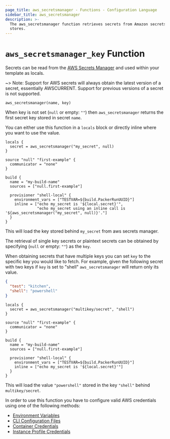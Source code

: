 ```yaml
---
page_title: aws_secretsmanager - Functions - Configuration Language
sidebar_title: aws_secretsmanager
description: >-
  The aws_secretsmanager function retrieves secrets from Amazon secretsmanager
  stores.
---
```


# `aws_secretsmanager_key` Function

Secrets can be read from the [AWS Secrets
Manager](https://aws.amazon.com/secrets-manager/) and used within your template
as locals.

~> Note: Support for AWS secrets will always obtain the latest version of a secret, essentially
AWSCURRENT. Support for previous versions of a secret is not supported.

```hcl
aws_secretsmanager(name, key)
```

When key is not set (`null` or empty: `""`) then `aws_secretsmanager` returns
the first secret key stored in secret `name`.

You can either use this function in a `locals` block or directly inline where
you want to use the value.

```hcl
locals {
  secret = aws_secretsmanager("my_secret", null)
}

source "null" "first-example" {
  communicator = "none"
}

build {
  name = "my-build-name"
  sources = ["null.first-example"]

  provisioner "shell-local" {
    environment_vars = ["TESTVAR=${build.PackerRunUUID}"]
    inline = ["echo my_secret is '${local.secret}'",
              "echo my_secret using an inline call is '${aws_secretsmanager("my_secret", null)}'."]
  }
}
```

This will load the key stored behind `my_secret` from aws secrets manager.

The retrieval of single key secrets or plaintext secrets can be obtained by specifying (`null` or empty: `""`) as the `key`.

When obtaining secrets that have multiple keys you can set `key` to the specific key you would like
to fetch. For example, given the following secret with two keys if `key` is set to "shell" `aws_secretsmanager` will
return only its value.

```json
{
  "test": "kitchen",
  "shell": "powershell"
}
```

```hcl
locals {
  secret = aws_secretsmanager("multikey/secret", "shell")
}

source "null" "first-example" {
  communicator = "none"
}

build {
  name = "my-build-name"
  sources = ["null.first-example"]

  provisioner "shell-local" {
    environment_vars = ["TESTVAR=${build.PackerRunUUID}"]
    inline = ["echo my_secret is '${local.secret}'"]
  }
}
```

This will load the value `"powershell"` stored in the key `"shell"` behind `multikey/secret`.

In order to use this function you have to configure valid AWS credentials using
one of the following methods:

- [Environment Variables](https://docs.aws.amazon.com/cli/latest/userguide/cli-configure-envvars.html)
- [CLI Configuration Files](https://docs.aws.amazon.com/cli/latest/userguide/cli-configure-files.html)
- [Container Credentials](https://docs.aws.amazon.com/AmazonECS/latest/developerguide/task-iam-roles.html)
- [Instance Profile Credentials](https://docs.aws.amazon.com/AWSEC2/latest/UserGuide/iam-roles-for-amazon-ec2.html)
